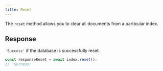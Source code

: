 ```yaml
---
title: Reset
---
```


The `reset` method allows you to clear all documents from a particular index.

## Response

`'Success'` if the database is successfully reset.

<RequestExample>

```typescript Basic
const responseReset = await index.reset();
// 'Success'
```

</RequestExample>
